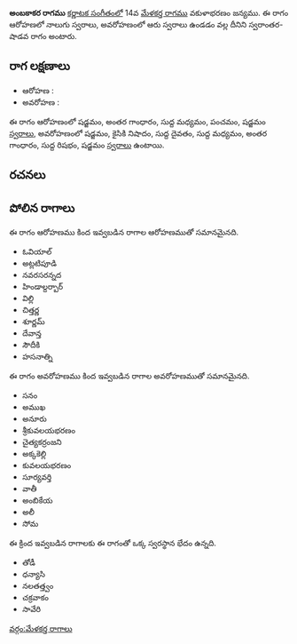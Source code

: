 {{Infobox ragam
	| name          	= అంబకాకర
	| synonym	    	= 
	| mela          	= 
	| chakra        	= 
	| janaka        	= 
	| type          	= స్వరాంతర-శాడవ
	| arohanam      	= {{svaraC|S|G3|M1|P|S'}} 
	| avarohanam    	= {{svaraC|S'|N2|D1|M1|G3|R1|S}}
	| jeeva         	=
	| chhaya        	=
	| nyasa         	=
	| vishesha      	= 
	| equivalent  		= 
}}
{{కర్ణాటక సంగీత రాగాలు}}
'''అంబకాకర రాగము''' [[కర్ణాటక సంగీతం]]లో 14వ [[మేళకర్త రాగము]] వకుళాభరణం జన్యము.  ఈ రాగం ఆరోహణలో నాలుగు స్వరాలు, అవరోహణంలో ఆరు స్వరాలు ఉండడం వల్ల దీనిని స్వరాంతర-షాడవ రాగం అంటారు.


==రాగ లక్షణాలు==


* ఆరోహణ : {{svaraC|S|G3|M1|P|S'}} 
* అవరోహణ : {{svaraC|S'|N2|D1|M1|G3|R1|S}}

ఈ రాగం ఆరోహణంలో షడ్జమం, అంతర గాంధారం, సుద్ద మధ్యమం, పంచమం, షడ్జమం [[స్వరాలు]], అవరోహణంలో షడ్జమం, కైసికి నిషాదం, సుద్ద దైవతం, సుద్ద మధ్యమం, అంతర గాంధారం, సుద్ద రిషభం, షడ్జమం [[స్వరాలు]] ఉంటాయి.

==రచనలు==



==పోలిన రాగాలు==
ఈ రాగం ఆరోహణము కింద ఇవ్వబడిన రాగాల ఆరోహణముతో సమానమైనది.
* ఓవియాల్
* అట్లటిపూడి
* నవరసరన్నద
* హిండాల్దర్బార్
* విల్లి
* చిత్తర్ణ
* శూర్ణమ్
* దేవాన్త
* సౌదీకి
* హసనాత్ని

ఈ రాగం అవరోహణము కింద ఇవ్వబడిన రాగాల అవరోహణముతో సమానమైనది.
* సనం
* అముఖ
* అనూరు
* శ్రీకువలయభరణం
* చైత్యకర్రంజని
* అక్కకెల్లి
* కువలయభరణం
* సూర్యవర్తి
* వాతీ
* అంబికేయ
* అలీ
* సోమ

ఈ క్రింద ఇవ్వబడిన రాగాలకు ఈ రాగంతో ఒక్క స్వరస్థాన భేదం ఉన్నది.
* తోడీ
* ధన్యాసి
* నలతత్త్వం
* చక్రవాకం
* సావేరి



[[వర్గం:మేళకర్త రాగాలు]]